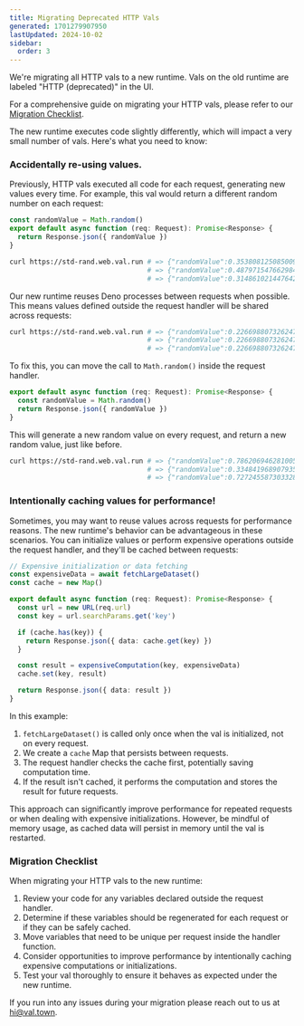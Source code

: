 ```yaml
---
title: Migrating Deprecated HTTP Vals
generated: 1701279907950
lastUpdated: 2024-10-02
sidebar:
  order: 3
---
```


We're migrating all HTTP vals to a new runtime. Vals on the old runtime are
labeled "HTTP (deprecated)" in the UI.

For a comprehensive guide on migrating your HTTP vals, please refer to our
[Migration Checklist](#migration-checklist).

The new runtime executes code slightly differently, which will impact a very small number of vals.
Here's what you need to know:


### Accidentally re-using values.

Previously, HTTP vals executed all code for each request, generating new values
every time. For example, this val would return a different random number on each
request:

```ts val
const randomValue = Math.random()
export default async function (req: Request): Promise<Response> {
  return Response.json({ randomValue })
}
```

```bash
curl https://std-rand.web.val.run # => {"randomValue":0.35380812508500936}
                                  # => {"randomValue":0.48797154766298423}
                                  # => {"randomValue":0.31486102144764216}
```

Our new runtime reuses Deno processes between requests when possible. This means
values defined outside the request handler will be shared across requests:

```bash
curl https://std-rand.web.val.run # => {"randomValue":0.22669880732624748}
                                  # => {"randomValue":0.22669880732624748}
                                  # => {"randomValue":0.22669880732624748}
```

To fix this, you can move the call to `Math.random()` inside the request
handler.

```ts val
export default async function (req: Request): Promise<Response> {
  const randomValue = Math.random()
  return Response.json({ randomValue })
}
```

This will generate a new random value on every request, and return a new random
value, just like before.

```bash
curl https://std-rand.web.val.run # => {"randomValue":0.7862069462810053}
                                  # => {"randomValue":0.33484196890793516}
                                  # => {"randomValue":0.7272455873033288}
```

### Intentionally caching values for performance!

Sometimes, you may want to reuse values across requests for performance reasons.
The new runtime's behavior can be advantageous in these scenarios. You can
initialize values or perform expensive operations outside the request handler,
and they'll be cached between requests:

```ts val
// Expensive initialization or data fetching
const expensiveData = await fetchLargeDataset()
const cache = new Map()

export default async function (req: Request): Promise<Response> {
  const url = new URL(req.url)
  const key = url.searchParams.get('key')

  if (cache.has(key)) {
    return Response.json({ data: cache.get(key) })
  }

  const result = expensiveComputation(key, expensiveData)
  cache.set(key, result)

  return Response.json({ data: result })
}
```

In this example:

1. `fetchLargeDataset()` is called only once when the val is initialized, not on
   every request.
2. We create a `cache` Map that persists between requests.
3. The request handler checks the cache first, potentially saving computation
   time.
4. If the result isn't cached, it performs the computation and stores the result
   for future requests.

This approach can significantly improve performance for repeated requests or
when dealing with expensive initializations. However, be mindful of memory
usage, as cached data will persist in memory until the val is restarted.

### Migration Checklist

When migrating your HTTP vals to the new runtime:

1. Review your code for any variables declared outside the request handler.
2. Determine if these variables should be regenerated for each request or if
   they can be safely cached.
3. Move variables that need to be unique per request inside the handler
   function.
4. Consider opportunities to improve performance by intentionally caching
   expensive computations or initializations.
5. Test your val thoroughly to ensure it behaves as expected under the new
   runtime.

If you run into any issues during your migration please reach out to us at
[hi@val.town](mailto:hi@val.town).